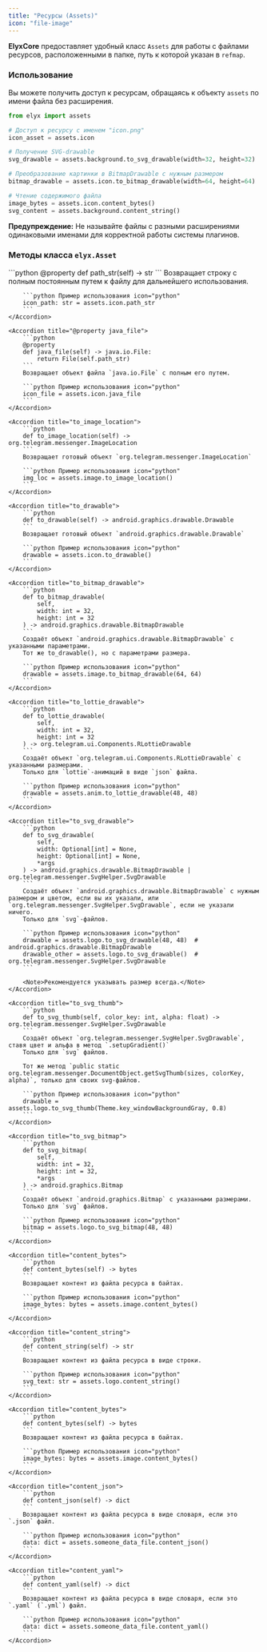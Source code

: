 ```yaml
---
title: "Ресурсы (Assets)"
icon: "file-image"
---
```


**ElyxCore** предоставляет удобный класс `Assets` для работы с файлами ресурсов, расположенными в папке, путь к которой указан в `refmap`.

### Использование

Вы можете получить доступ к ресурсам, обращаясь к объекту `assets` по имени файла без расширения.

```python
from elyx import assets

# Доступ к ресурсу с именем "icon.png"
icon_asset = assets.icon

# Получение SVG-drawable
svg_drawable = assets.background.to_svg_drawable(width=32, height=32)

# Преобразование картинки в BitmapDrawable с нужным размером
bitmap_drawable = assets.icon.to_bitmap_drawable(width=64, height=64)

# Чтение содержимого файла
image_bytes = assets.icon.content_bytes()
svg_content = assets.background.content_string()
```
<Warning>**Предупреждение:** Не называйте файлы с разными расширениями одинаковыми именами для корректной работы системы плагинов.</Warning>


### Методы класса `elyx.Asset`

<AccordionGroup>
    <Accordion title="@property path_str">
        ```python
        @property
        def path_str(self) -> str
        ```
        Возвращает строку с полным постоянным путем к файлу для дальнейшего использования.

        ```python Пример использования icon="python"
        icon_path: str = assets.icon.path_str
        ```
    </Accordion>
    
    <Accordion title="@property java_file">
        ```python
        @property
        def java_file(self) -> java.io.File:
            return File(self.path_str)
        ```
        Возвращает объект файла `java.io.File` с полным его путем.

        ```python Пример использования icon="python"
        icon_file = assets.icon.java_file
        ```
    </Accordion>

    <Accordion title="to_image_location">
        ```python
        def to_image_location(self) -> org.telegram.messenger.ImageLocation
        ```
        Возвращает готовый объект `org.telegram.messenger.ImageLocation`

        ```python Пример использования icon="python"
        img_loc = assets.image.to_image_location()
        ```
    </Accordion>

    <Accordion title="to_drawable">
        ```python
        def to_drawable(self) -> android.graphics.drawable.Drawable
        ```
        Возвращает готовый объект `android.graphics.drawable.Drawable`

        ```python Пример использования icon="python"
        drawable = assets.icon.to_drawable()
        ```
    </Accordion>

    <Accordion title="to_bitmap_drawable">
        ```python
        def to_bitmap_drawable(
            self,
            width: int = 32,
            height: int = 32
        ) -> android.graphics.drawable.BitmapDrawable
        ```
        Создаёт объект `android.graphics.drawable.BitmapDrawable` с указанными параметрами.
        Тот же to_drawable(), но с параметрами размера.

        ```python Пример использования icon="python"
        drawable = assets.image.to_bitmap_drawable(64, 64)
        ```
    </Accordion>

    <Accordion title="to_lottie_drawable">
        ```python
        def to_lottie_drawable(
            self,
            width: int = 32,
            height: int = 32
        ) -> org.telegram.ui.Components.RLottieDrawable
        ```
        Создаёт объект `org.telegram.ui.Components.RLottieDrawable` с указанными размерами.
        Только для `lottie`-анимаций в виде `json` файла.

        ```python Пример использования icon="python"
        drawable = assets.anim.to_lottie_drawable(48, 48)
        ```
    </Accordion>

    <Accordion title="to_svg_drawable">
        ```python
        def to_svg_drawable(
            self,
            width: Optional[int] = None,
            height: Optional[int] = None,
            *args
        ) -> android.graphics.drawable.BitmapDrawable | org.telegram.messenger.SvgHelper.SvgDrawable
        ```
        Создаёт объект `android.graphics.drawable.BitmapDrawable` с нужным размером и цветом, если вы их указали, или `org.telegram.messenger.SvgHelper.SvgDrawable`, если не указали ничего.
        Только для `svg`-файлов.

        ```python Пример использования icon="python"
        drawable = assets.logo.to_svg_drawable(48, 48)  # android.graphics.drawable.BitmapDrawable
        drawable_other = assets.logo.to_svg_drawable()  # org.telegram.messenger.SvgHelper.SvgDrawable
        ```

        <Note>Рекомендуется указывать размер всегда.</Note>
    </Accordion>

    <Accordion title="to_svg_thumb">
        ```python
        def to_svg_thumb(self, color_key: int, alpha: float) -> org.telegram.messenger.SvgHelper.SvgDrawable
        ```
        Создаёт объект `org.telegram.messenger.SvgHelper.SvgDrawable`, ставя цвет и альфа в метод `.setupGradient()`
        Только для `svg` файлов.

        Тот же метод `public static org.telegram.messenger.DocumentObject.getSvgThumb(sizes, colorKey, alpha)`, только для своих svg-файлов.

        ```python Пример использования icon="python"
        drawable = assets.logo.to_svg_thumb(Theme.key_windowBackgroundGray, 0.8)
        ```
    </Accordion>

    <Accordion title="to_svg_bitmap">
        ```python
        def to_svg_bitmap(
            self,
            width: int = 32,
            height: int = 32,
            *args
        ) -> android.graphics.Bitmap
        ```
        Создаёт объект `android.graphics.Bitmap` с указанными размерами.
        Только для `svg` файлов.

        ```python Пример использования icon="python"
        bitmap = assets.logo.to_svg_bitmap(48, 48)
        ```
    </Accordion>

    <Accordion title="content_bytes">
        ```python
        def content_bytes(self) -> bytes
        ```
        Возвращает контент из файла ресурса в байтах.

        ```python Пример использования icon="python"
        image_bytes: bytes = assets.image.content_bytes()
        ```
    </Accordion>

    <Accordion title="content_string">
        ```python
        def content_string(self) -> str
        ```
        Возвращает контент из файла ресурса в виде строки.

        ```python Пример использования icon="python"
        svg_text: str = assets.logo.content_string()
        ```
    </Accordion>

    <Accordion title="content_bytes">
        ```python
        def content_bytes(self) -> bytes
        ```
        Возвращает контент из файла ресурса в байтах.

        ```python Пример использования icon="python"
        image_bytes: bytes = assets.image.content_bytes()
        ```
    </Accordion>

    <Accordion title="content_json">
        ```python
        def content_json(self) -> dict
        ```
        Возвращает контент из файла ресурса в виде словаря, если это `.json` файл.

        ```python Пример использования icon="python"
        data: dict = assets.someone_data_file.content_json()
        ```
    </Accordion>

    <Accordion title="content_yaml">
        ```python
        def content_yaml(self) -> dict
        ```
        Возвращает контент из файла ресурса в виде словаря, если это `.yaml` (`.yml`) файл.

        ```python Пример использования icon="python"
        data: dict = assets.someone_data_file.content_yaml()
        ```
    </Accordion>
</AccordionGroup>

